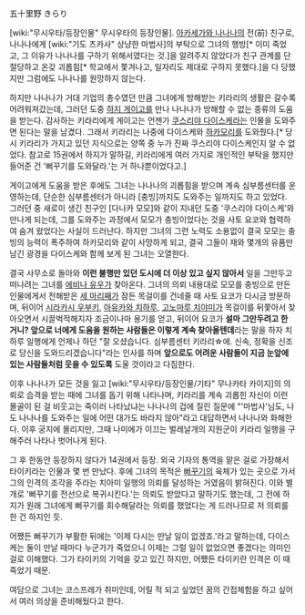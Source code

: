 五十里野 きらり

[wiki:"무시우타/등장인물" 무시우타의 등장인물]. [[아카세가와 나나나]]의 전(前) 친구로, 나나나에게 [wiki:"기도 츠카사" 상냥한 마법사]의 부탁으로 그녀의 행방[* 이미 죽었고, 그 이유가 나나나를 구하기 위해서였다는 것.]을 알려주지 않았다가 친구 관계를 단절당하고 온갖 괴롭힘[* 학교에서 쫓겨나고, 일자리도 제대로 구하지 못했다.]을 다 당했지만 그럼에도 나나나를 원망하지 않는다.

하지만 나나나가 거대 기업의 총수였던 만큼 그녀에게 방해받는 키라리의 생활은 갈수록 어려워져갔는데, 그러던 도중 [[하지 게이고]]를 만나 나나나가 방해할 수 없는 종류의 도움을 받는다. 감사하는 키라리에게 게이고는 언젠가 [[쿠스리야 다이스케]]라는 인물을 도와주면 된다는 말을 남겼다. 그래서 키라리는 나중에 다이스케와 [[하카모리]]를 도와줬다.[* 당시 키라리가 가지고 있던 지식으로는 양쪽 중 누가 진짜 쿠스리야 다이스케인지 알 수 없었다. 참고로 15권에서 하지가 말하길, 키라리에게 여러 가지로 개인적인 부탁을 했지만 들어준 건 '뻐꾸기를 도와달라.'는 거 하나뿐이었다고.]

게이고에게 도움을 받은 후에도 그녀는 나나나의 괴롭힘을 받으며 계속 심부름센터를 운영하는데, 단순한 심부름센터가 아니라 [충빙]까지도 도와주는 일까지도 하고 있었다. 그러던 중 새로이 생긴 친구인 [다나카 모모]와 같이 지내던 도중 '쿠스리야 다이스케'와 만나게 되는데, 그를 도와주는 과정에서 모모가 충빙이었다는 것을 사토 요코와 협력하여 숨겨 왔었다는 사실이 드러난다. 하지만 그녀의 그런 노력도 소용없이 결국 모모는 충빙의 능력이 폭주하여 하카모리와 같이 사망하게 되고, 결국 그들이 재와 몇개의 유품만 남긴 광경을 다이스케와 함께 보게 된 그녀는 오열한다. 

결국 사무소로 돌아와 '''이런 불행만 있던 도시에 더 이상 있고 싶지 않아서''' 일을 그만두고 떠나려는 그녀를 [[에비나 유우]]가 찾아온다. 그녀의 의뢰 내용대로 모모를 충빙으로 만든 인물에게서 전해받은 [[세 마리째]]가 잠든 목걸이를 건네줄 때 사토 요코가 다시금 방문하며, 뒤이어 [[시라카시 우부키]], [[아유카와 치하루]], [[고노마루 치야미]]가 목걸이를 뒤쫓아서 찾아오면서 시끌벅적해지자 조금이나마 용기를 얻고, 뒤이어 요코가 '''설마 그만두려고 한 거니? 앞으로 너에게 도움을 원하는 사람들은 이렇게 계속 찾아올텐데'''라는 말을 하자 치하루 일행에게 언제나 하던 "잘 오셨습니다. 심부름센터 키라리☆에. 신속, 정확을 신조로 당신을 도와드리겠습니다"라는 인사를 하며 '''앞으로도 어려운 사람들이 지금 눈앞에 있는 사람들처럼 웃을 수 있도록''' 도울 것이라고 다짐한다. 

이후 나나나가 모든 것을 잃고 [wiki:"무시우타/등장인물/기타" 무나카타 카이지]의 의뢰로 습격을 받는 때에 그녀를 돕기 위해 나타나며, 키라리를 계속 괴롭힌 자신이 이런 몰골이 된 걸 비웃고는 죽이러 나타났냐는 나나나의 겁에 질린 질문에 "'마법사'님도, 나도 나나나를 도와주는 일에 어떤 대가도 바라지 않아"라고 대답하면서 나나나와 화해한다. 이후 궁지에 몰리지만, 그때 나미에가 이끄는 벌레날개의 지원군이 키라리 일행을 구해주러 나타나 벗어나게 된다.

그 후 한동안 등장하지 않다가 14권에서 등장. 외국 기자의 통역을 맡은 걸로 가장해서 타이키라는 인물과 몇 번 만났다. 후에 그녀의 목적은 [[뻐꾸기]]의 육체가 있는 곳으로 가서 그의 인격의 조각을 주라는 치아미 일행의 의뢰를 달성하는 거였음이 밝혀진다. 이와 별개로 '뻐꾸기를 전선으로 복귀시킨다.'는 의뢰도 받았다고 말하기도 했는데, 그 전에 하지가 원래 그녀에게 뻐꾸기를 회수해달라는 의뢰를 했었다는 게 드러나므로 저 의뢰를 한 건 하지인 듯.

어쨌든 뻐꾸기가 부활한 뒤에는 '이제 다시는 만날 일이 없겠죠.'라고 말하는데, 다이스케는 둘이 만날 때마다 누군가가 죽었으니 이제는 그럴 일이 없었으면 좋겠다는 의미인 걸로 이해했다. 그가 타이키의 기억을 갖고 있긴 하지만, 어쨌든 타이키란 인격은 이 때 죽었기 때문.

여담으로 그녀는 코스프레가 취미인데, 어릴 적 되고 싶었던 꿈의 간접체험을 하고 싶어서 여러 의상을 준비해뒀다고 한다.
